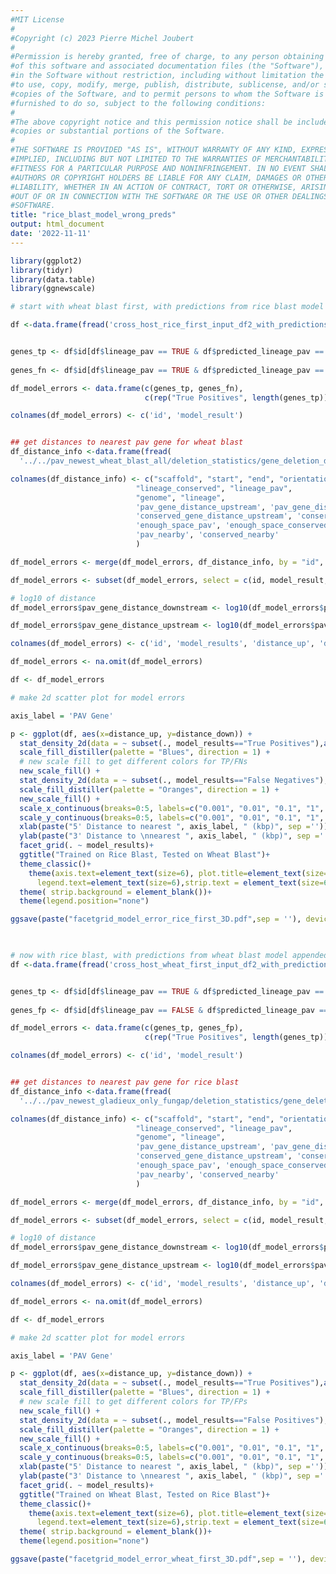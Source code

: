 ```yaml
---
#MIT License
#
#Copyright (c) 2023 Pierre Michel Joubert
#
#Permission is hereby granted, free of charge, to any person obtaining a copy
#of this software and associated documentation files (the "Software"), to deal
#in the Software without restriction, including without limitation the rights
#to use, copy, modify, merge, publish, distribute, sublicense, and/or sell
#copies of the Software, and to permit persons to whom the Software is
#furnished to do so, subject to the following conditions:
#
#The above copyright notice and this permission notice shall be included in all
#copies or substantial portions of the Software.
#
#THE SOFTWARE IS PROVIDED "AS IS", WITHOUT WARRANTY OF ANY KIND, EXPRESS OR
#IMPLIED, INCLUDING BUT NOT LIMITED TO THE WARRANTIES OF MERCHANTABILITY,
#FITNESS FOR A PARTICULAR PURPOSE AND NONINFRINGEMENT. IN NO EVENT SHALL THE
#AUTHORS OR COPYRIGHT HOLDERS BE LIABLE FOR ANY CLAIM, DAMAGES OR OTHER
#LIABILITY, WHETHER IN AN ACTION OF CONTRACT, TORT OR OTHERWISE, ARISING FROM,
#OUT OF OR IN CONNECTION WITH THE SOFTWARE OR THE USE OR OTHER DEALINGS IN THE
#SOFTWARE.
title: "rice_blast_model_wrong_preds"
output: html_document
date: '2022-11-11'
---
```


```r

library(ggplot2)
library(tidyr)
library(data.table)
library(ggnewscale)

```


```r

# start with wheat blast first, with predictions from rice blast model appended

df <-data.frame(fread('cross_host_rice_first_input_df2_with_predictions.txt'))


genes_tp <- df$id[df$lineage_pav == TRUE & df$predicted_lineage_pav == TRUE]
  
genes_fn <- df$id[df$lineage_pav == TRUE & df$predicted_lineage_pav == FALSE]

df_model_errors <- data.frame(c(genes_tp, genes_fn),
                              c(rep("True Positives", length(genes_tp)), rep("False Negatives",length(genes_fn))))

colnames(df_model_errors) <- c('id', 'model_result')


## get distances to nearest pav gene for wheat blast
df_distance_info <-data.frame(fread(
  '../../pav_newest_wheat_blast_all/deletion_statistics/gene_deletion_distance_info.txt'))

colnames(df_distance_info) <- c("scaffold", "start", "end", "orientation", "id",
                            "lineage_conserved", "lineage_pav",
                            "genome", "lineage",
                            'pav_gene_distance_upstream', 'pav_gene_distance_downstream', 'pav_gene_distance_closest',
                            'conserved_gene_distance_upstream', 'conserved_gene_distance_downstream', 'conserved_gene_distance_closest',
                            'enough_space_pav', 'enough_space_conserved',
                            'pav_nearby', 'conserved_nearby'
                            )

df_model_errors <- merge(df_model_errors, df_distance_info, by = "id", all.x = TRUE)

df_model_errors <- subset(df_model_errors, select = c(id, model_result, pav_gene_distance_upstream, pav_gene_distance_downstream))

# log10 of distance
df_model_errors$pav_gene_distance_downstream <- log10(df_model_errors$pav_gene_distance_downstream)

df_model_errors$pav_gene_distance_upstream <- log10(df_model_errors$pav_gene_distance_upstream)

colnames(df_model_errors) <- c('id', 'model_results', 'distance_up', 'distance_down')

df_model_errors <- na.omit(df_model_errors)

df <- df_model_errors

```


```r

# make 2d scatter plot for model errors

axis_label = 'PAV Gene'

p <- ggplot(df, aes(x=distance_up, y=distance_down)) +
  stat_density_2d(data = ~ subset(., model_results=="True Positives"),aes(fill = ..level..), geom = "polygon") + # 2d density
  scale_fill_distiller(palette = "Blues", direction = 1) +
  # new scale fill to get different colors for TP/FNs
  new_scale_fill() +
  stat_density_2d(data = ~ subset(., model_results=="False Negatives"),aes(fill = ..level..), geom = "polygon") + # 2d density
  scale_fill_distiller(palette = "Oranges", direction = 1) +
  new_scale_fill() +
  scale_x_continuous(breaks=0:5, labels=c("0.001", "0.01", "0.1", "1", "10", "100"), limits = c(1,5)) + # logticks
  scale_y_continuous(breaks=0:5, labels=c("0.001", "0.01", "0.1", "1", "10", "100"), limits = c(1,5)) +
  xlab(paste("5' Distance to nearest ", axis_label, " (kbp)", sep ='')) +
  ylab(paste("3' Distance to \nnearest ", axis_label, " (kbp)", sep ='')) +
  facet_grid(. ~ model_results)+
  ggtitle("Trained on Rice Blast, Tested on Wheat Blast")+
  theme_classic()+
    theme(axis.text=element_text(size=6), plot.title=element_text(size=6,hjust=0.5), axis.title=element_text(size=6), 
      legend.text=element_text(size=6),strip.text = element_text(size=6))+
  theme( strip.background = element_blank())+
  theme(legend.position="none")

ggsave(paste("facetgrid_model_error_rice_first_3D.pdf",sep = ''), device = "pdf", plot = p, width = 6.5/2, height = 1.5)

  
```


```r


# now with rice blast, with predictions from wheat blast model appended
df <-data.frame(fread('cross_host_wheat_first_input_df2_with_predictions.txt'))


genes_tp <- df$id[df$lineage_pav == TRUE & df$predicted_lineage_pav == TRUE]
  
genes_fp <- df$id[df$lineage_pav == FALSE & df$predicted_lineage_pav == TRUE]

df_model_errors <- data.frame(c(genes_tp, genes_fp),
                              c(rep("True Positives", length(genes_tp)), rep("False Positives",length(genes_fp))))

colnames(df_model_errors) <- c('id', 'model_result')


## get distances to nearest pav gene for rice blast
df_distance_info <-data.frame(fread(
  '../../pav_newest_gladieux_only_fungap/deletion_statistics/gene_deletion_distance_info.txt'))

colnames(df_distance_info) <- c("scaffold", "start", "end", "orientation", "id",
                            "lineage_conserved", "lineage_pav",
                            "genome", "lineage",
                            'pav_gene_distance_upstream', 'pav_gene_distance_downstream', 'pav_gene_distance_closest',
                            'conserved_gene_distance_upstream', 'conserved_gene_distance_downstream', 'conserved_gene_distance_closest',
                            'enough_space_pav', 'enough_space_conserved',
                            'pav_nearby', 'conserved_nearby'
                            )

df_model_errors <- merge(df_model_errors, df_distance_info, by = "id", all.x = TRUE)

df_model_errors <- subset(df_model_errors, select = c(id, model_result, pav_gene_distance_upstream, pav_gene_distance_downstream))

# log10 of distance
df_model_errors$pav_gene_distance_downstream <- log10(df_model_errors$pav_gene_distance_downstream)

df_model_errors$pav_gene_distance_upstream <- log10(df_model_errors$pav_gene_distance_upstream)

colnames(df_model_errors) <- c('id', 'model_results', 'distance_up', 'distance_down')

df_model_errors <- na.omit(df_model_errors)

df <- df_model_errors

```

```r

# make 2d scatter plot for model errors

axis_label = 'PAV Gene'

p <- ggplot(df, aes(x=distance_up, y=distance_down)) +
  stat_density_2d(data = ~ subset(., model_results=="True Positives"),aes(fill = ..level..), geom = "polygon") + # 2d density
  scale_fill_distiller(palette = "Blues", direction = 1) +
  # new scale fill to get different colors for TP/FPs
  new_scale_fill() +
  stat_density_2d(data = ~ subset(., model_results=="False Positives"),aes(fill = ..level..), geom = "polygon") + # 2d density
  scale_fill_distiller(palette = "Oranges", direction = 1) +
  new_scale_fill() +
  scale_x_continuous(breaks=0:5, labels=c("0.001", "0.01", "0.1", "1", "10", "100"), limits = c(1,5)) + # logticks
  scale_y_continuous(breaks=0:5, labels=c("0.001", "0.01", "0.1", "1", "10", "100"), limits = c(1,5)) +
  xlab(paste("5' Distance to nearest ", axis_label, " (kbp)", sep ='')) +
  ylab(paste("3' Distance to \nnearest ", axis_label, " (kbp)", sep ='')) +
  facet_grid(. ~ model_results)+
  ggtitle("Trained on Wheat Blast, Tested on Rice Blast")+
  theme_classic()+
    theme(axis.text=element_text(size=6), plot.title=element_text(size=6,hjust=0.5), axis.title=element_text(size=6), 
      legend.text=element_text(size=6),strip.text = element_text(size=6))+
  theme( strip.background = element_blank())+
  theme(legend.position="none")

ggsave(paste("facetgrid_model_error_wheat_first_3D.pdf",sep = ''), device = "pdf", plot = p, width = 6.5/2, height = 1.5)

  
```


